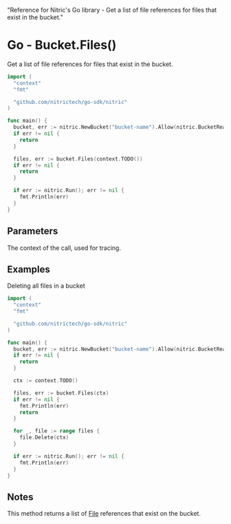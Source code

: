   "Reference for Nitric's Go library - Get a list of file references for files that exist in the bucket."

# Go - Bucket.Files()

Get a list of file references for files that exist in the bucket.

```go
import (
  "context"
  "fmt"

  "github.com/nitrictech/go-sdk/nitric"
)

func main() {
  bucket, err := nitric.NewBucket("bucket-name").Allow(nitric.BucketRead)
  if err != nil {
    return
  }

  files, err := bucket.Files(context.TODO())
  if err != nil {
    return
  }

  if err := nitric.Run(); err != nil {
    fmt.Println(err)
  }
}
```

## Parameters

<Properties>
  <Property name="ctx" required type="context">
    The context of the call, used for tracing.
  </Property>
</Properties>

## Examples

Deleting all files in a bucket

```go
import (
  "context"
  "fmt"

  "github.com/nitrictech/go-sdk/nitric"
)

func main() {
  bucket, err := nitric.NewBucket("bucket-name").Allow(nitric.BucketRead)
  if err != nil {
    return
  }

  ctx := context.TODO()

  files, err := bucket.Files(ctx)
  if err != nil {
    fmt.Println(err)
    return
  }

  for _, file := range files {
    file.Delete(ctx)
  }

  if err := nitric.Run(); err != nil {
    fmt.Println(err)
  }
}
```

## Notes

This method returns a list of [File](./bucket-file) references that exist on the bucket.
